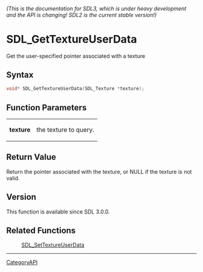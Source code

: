 ====== (This is the documentation for SDL3, which is under heavy development and the API is changing! SDL2 is the current stable version!) ======
= SDL_GetTextureUserData =

Get the user-specified pointer associated with a texture 

== Syntax ==

<syntaxhighlight lang='c'>
void* SDL_GetTextureUserData(SDL_Texture *texture);
</syntaxhighlight>

== Function Parameters ==

{|
|'''texture'''
|the texture to query.
|}

== Return Value ==

Return the pointer associated with the texture, or NULL if the texture is
not valid.

== Version ==

This function is available since SDL 3.0.0.

== Related Functions ==

:[[SDL_SetTextureUserData]]

----
[[CategoryAPI]]


